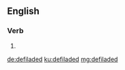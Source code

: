 ==English==

===Verb===
{{head|en|verb form}}

# {{en-past of|defilade}}

[[de:defiladed]]
[[ku:defiladed]]
[[mg:defiladed]]